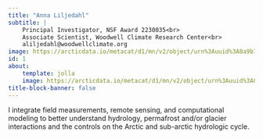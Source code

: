 ```yaml
---
title: "Anna Liljedahl"
subtitle: | 
    Principal Investigator, NSF Award 2230035<br>
    Associate Scientist, Woodwell Climate Research Center<br>
    aliljedahl@woodwellclimate.org
image: https://arcticdata.io/metacat/d1/mn/v2/object/urn%3Auuid%3A8a9b7d67-a23c-4295-888a-6f3365d87b41
id: 1
about:
    template: jolla
    image: https://arcticdata.io/metacat/d1/mn/v2/object/urn%3Auuid%3A8a9b7d67-a23c-4295-888a-6f3365d87b41
title-block-banner: false
---
```


I integrate field measurements, remote sensing, and computational modeling to better understand hydrology, permafrost and/or glacier interactions and the controls on the Arctic and sub-arctic hydrologic cycle.
